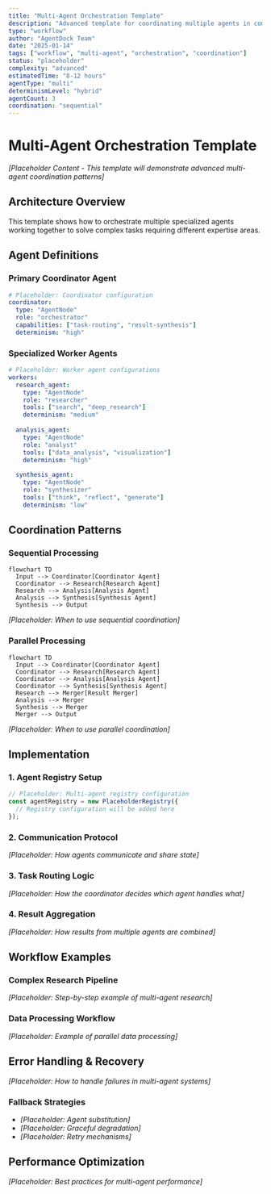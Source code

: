 ```yaml
---
title: "Multi-Agent Orchestration Template"
description: "Advanced template for coordinating multiple agents in complex workflows"
type: "workflow"
author: "AgentDock Team"
date: "2025-01-14"
tags: ["workflow", "multi-agent", "orchestration", "coordination"]
status: "placeholder"
complexity: "advanced"
estimatedTime: "8-12 hours"
agentType: "multi"
determinismLevel: "hybrid"
agentCount: 3
coordination: "sequential"
---
```


# Multi-Agent Orchestration Template

*[Placeholder Content - This template will demonstrate advanced multi-agent coordination patterns]*

## Architecture Overview

This template shows how to orchestrate multiple specialized agents working together to solve complex tasks requiring different expertise areas.

## Agent Definitions

### Primary Coordinator Agent
```yaml
# Placeholder: Coordinator configuration
coordinator:
  type: "AgentNode"
  role: "orchestrator"
  capabilities: ["task-routing", "result-synthesis"]
  determinism: "high"
```

### Specialized Worker Agents
```yaml
# Placeholder: Worker agent configurations
workers:
  research_agent:
    type: "AgentNode"
    role: "researcher"
    tools: ["search", "deep_research"]
    determinism: "medium"
  
  analysis_agent:
    type: "AgentNode"
    role: "analyst"
    tools: ["data_analysis", "visualization"]
    determinism: "high"
  
  synthesis_agent:
    type: "AgentNode"
    role: "synthesizer"
    tools: ["think", "reflect", "generate"]
    determinism: "low"
```

## Coordination Patterns

### Sequential Processing
```mermaid
flowchart TD
  Input --> Coordinator[Coordinator Agent]
  Coordinator --> Research[Research Agent]
  Research --> Analysis[Analysis Agent]
  Analysis --> Synthesis[Synthesis Agent]
  Synthesis --> Output
```
*[Placeholder: When to use sequential coordination]*

### Parallel Processing
```mermaid
flowchart TD
  Input --> Coordinator[Coordinator Agent]
  Coordinator --> Research[Research Agent]
  Coordinator --> Analysis[Analysis Agent]
  Coordinator --> Synthesis[Synthesis Agent]
  Research --> Merger[Result Merger]
  Analysis --> Merger
  Synthesis --> Merger
  Merger --> Output
```
*[Placeholder: When to use parallel coordination]*

## Implementation

### 1. Agent Registry Setup
```typescript
// Placeholder: Multi-agent registry configuration
const agentRegistry = new PlaceholderRegistry({
  // Registry configuration will be added here
});
```

### 2. Communication Protocol
*[Placeholder: How agents communicate and share state]*

### 3. Task Routing Logic
*[Placeholder: How the coordinator decides which agent handles what]*

### 4. Result Aggregation
*[Placeholder: How results from multiple agents are combined]*

## Workflow Examples

### Complex Research Pipeline
*[Placeholder: Step-by-step example of multi-agent research]*

### Data Processing Workflow
*[Placeholder: Example of parallel data processing]*

## Error Handling & Recovery

*[Placeholder: How to handle failures in multi-agent systems]*

### Fallback Strategies
- *[Placeholder: Agent substitution]*
- *[Placeholder: Graceful degradation]*
- *[Placeholder: Retry mechanisms]*

## Performance Optimization

*[Placeholder: Best practices for multi-agent performance]* 